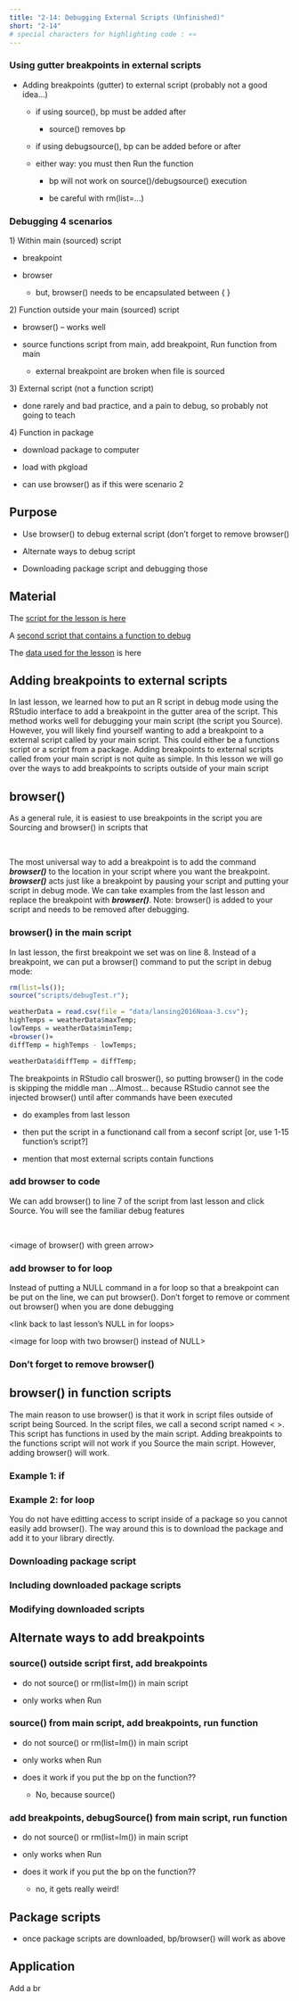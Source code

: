 ```yaml
---
title: "2-14: Debugging External Scripts (Unfinished)"
short: "2-14"
# special characters for highlighting code : «»
---
```


### Using gutter breakpoints in external scripts

-   Adding breakpoints (gutter) to external script (probably not a good idea...)

    -   if using source(), bp must be added after

        -   source() removes bp

    -   if using debugsource(), bp can be added before or after

    -   either way: you must then Run the function

        -   bp will not work on source()/debugsource() execution

        -   be careful with rm(list=...)

### Debugging 4 scenarios

1\) Within main (sourced) script

-   breakpoint

-   browser

    -   but, browser() needs to be encapsulated between { }

2\) Function outside your main (sourced) script

-   browser() – works well

-   source functions script from main, add breakpoint, Run function from main

    -   external breakpoint are broken when file is sourced

3\) External script (not a function script)

-   done rarely and bad practice, and a pain to debug, so probably not going to teach

4\) Function in package

-   download package to computer

-   load with pkgload

-   can use browser() as if this were scenario 2

## Purpose

-   Use browser() to debug external script (don't forget to remove browser()

-   Alternate ways to debug script

-   Downloading package script and debugging those

## Material

The [script for the lesson is here](../scripts/2-13_Breakpoints_new.R)

A [second script that contains a function to debug](../scripts/debugTest.r)

The [data used for the lesson](../data/Lansing2016Noaa-3.csv) is here

## Adding breakpoints to external scripts

In last lesson, we learned how to put an R script in debug mode using the RStudio interface to add a breakpoint in the gutter area of the script. This method works well for debugging your main script (the script you Source). However, you will likely find yourself wanting to add a breakpoint to a external script called by your main script. This could either be a functions script or a script from a package. Adding breakpoints to external scripts called from your main script is not quite as simple. In this lesson we will go over the ways to add breakpoints to scripts outside of your main script

## browser()

As a general rule, it is easiest to use breakpoints in the script you are Sourcing and browser() in scripts that

 

The most universal way to add a breakpoint is to add the command ***browser()*** to the location in your script where you want the breakpoint. ***browser()*** acts just like a breakpoint by pausing your script and putting your script in debug mode. We can take examples from the last lesson and replace the breakpoint with ***browser()***. [Note: browser() is added to your script and needs to be removed after debugging.]{.hl}

### browser() in the main script

In last lesson, the first breakpoint we set was on line 8. Instead of a breakpoint, we can put a browser() command to put the script in debug mode:

``` r
rm(list=ls());  
source("scripts/debugTest.r");

weatherData = read.csv(file = "data/lansing2016Noaa-3.csv");
highTemps = weatherData$maxTemp;
lowTemps = weatherData$minTemp;
«browser()»
diffTemp = highTemps - lowTemps;

weatherData$diffTemp = diffTemp;
```

The breakpoints in RStudio call broswer(), so putting browser() in the code is skipping the middle man ...Almost... because RStudio cannot see the injected browser() until after commands have been executed

-   do examples from last lesson

-   then put the script in a functionand call from a seconf script \[or, use 1-15 function's script?\]

-   mention that most external scripts contain functions

### add browser to code

We can add browser() to line 7 of the script from last lesson and click Source. You will see the familiar debug features

 

\<image of browser() with green arrow\>

### add browser to for loop

Instead of putting a NULL command in a for loop so that a breakpoint can be put on the line, we can put browser(). Don't forget to remove or comment out browser() when you are done debugging

\<link back to last lesson's NULL in for loops\>

\<image for loop with two browser() instead of NULL\>

### Don't forget to remove browser()

## browser() in function scripts

The main reason to use browser() is that it work in script files outside of script being Sourced. In the script files, we call a second script named \< \>. This script has functions in used by the main script. Adding breakpoints to the functions script will not work if you Source the main script. However, adding browser() will work.

### Example 1: if

### Example 2: for loop

You do not have editting access to script inside of a package so you cannot easily add browser(). The way around this is to download the package and add it to your library directly.

### Downloading package script

### Including downloaded package scripts

### Modifying downloaded scripts

## Alternate ways to add breakpoints

### source() outside script first, add breakpoints

-   do not source() or rm(list=lm()) in main script

-   only works when Run

### source() from main script, add breakpoints, run function

-   do not source() or rm(list=lm()) in main script

-   only works when Run

-   does it work if you put the bp on the function??

    -   No, because source()

### add breakpoints, debugSource() from main script, run function

-   do not source() or rm(list=lm()) in main script

-   only works when Run

-   does it work if you put the bp on the function??

    -   no, it gets really weird!

## Package scripts

-   once package scripts are downloaded, bp/browser() will work as above

## Application

Add a br
